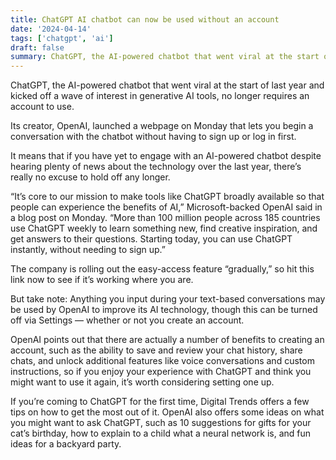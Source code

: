 ```yaml
---
title: ChatGPT AI chatbot can now be used without an account
date: '2024-04-14'
tags: ['chatgpt', 'ai']
draft: false
summary: ChatGPT, the AI-powered chatbot that went viral at the start of last year and kicked off a wave of interest in generative AI tools, no longer requires an account to use.
---
```

ChatGPT, the AI-powered chatbot that went viral at the start of last year and kicked off a wave of interest in generative AI tools, no longer requires an account to use.

Its creator, OpenAI, launched a webpage on Monday that lets you begin a conversation with the chatbot without having to sign up or log in first.

It means that if you have yet to engage with an AI-powered chatbot despite hearing plenty of news about the technology over the last year, there’s really no excuse to hold off any longer.

“It’s core to our mission to make tools like ChatGPT broadly available so that people can experience the benefits of AI,” Microsoft-backed OpenAI said in a blog post on Monday. “More than 100 million people across 185 countries use ChatGPT weekly to learn something new, find creative inspiration, and get answers to their questions. Starting today, you can use ChatGPT instantly, without needing to sign up.”

The company is rolling out the easy-access feature “gradually,” so hit this link now to see if it’s working where you are.

But take note: Anything you input during your text-based conversations may be used by OpenAI to improve its AI technology, though this can be turned off via Settings — whether or not you create an account.

OpenAI points out that there are actually a number of benefits to creating an account, such as the ability to save and review your chat history, share chats, and unlock additional features like voice conversations and custom instructions, so if you enjoy your experience with ChatGPT and think you might want to use it again, it’s worth considering setting one up.

If you’re coming to ChatGPT for the first time, Digital Trends offers a few tips on how to get the most out of it. OpenAI also offers some ideas on what you might want to ask ChatGPT, such as 10 suggestions for gifts for your cat’s birthday, how to explain to a child what a neural network is, and fun ideas for a backyard party.


